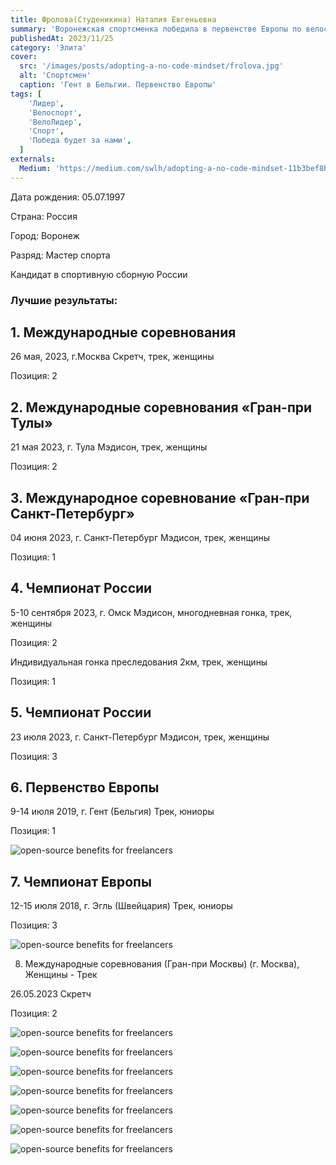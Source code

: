 ```yaml
---
title: Фролова(Студеникина) Наталия Евгеньевна
summary: 'Воронежская спортсменка победила в первенстве Европы по велоспорту на треке'
publishedAt: 2023/11/25
category: 'Элита'
cover:
  src: '/images/posts/adopting-a-no-code-mindset/frolova.jpg'
  alt: 'Спортсмен'
  caption: 'Гент в Бельгии. Первенство Европы'
tags: [
    'Лидер',
    'Велоспорт',
    'ВелоЛидер',
    'Спорт',
    'Победа будет за нами',
  ]
externals:
  Medium: 'https://medium.com/swlh/adopting-a-no-code-mindset-11b3bef8b21d'
---
```


Дата рождения: 05.07.1997

Страна: Россия

Город: Воронеж 

Разряд: Мастер спорта 

Кандидат в спортивную сборную России


### Лучшие результаты:

## 1. Международные соревнования

26 мая, 2023, г.Москва Скретч, трек, женщины

Позиция: 2


## 2. Международные соревнования «Гран-при Тулы»

21 мая 2023, г. Тула Мэдисон, трек, женщины

Позиция: 2


## 3. Международное соревнование «Гран-при Санкт-Петербург»

04 июня 2023, г. Санкт-Петербург Мэдисон, трек, женщины

Позиция: 1


## 4. Чемпионат России

5-10 сентября 2023, г. Омск Мэдисон, многодневная гонка, трек, женщины

Позиция: 2

Индивидуальная гонка преследования 2км, трек, женщины

Позиция: 1

## 5. Чемпионат России

23 июля 2023, г. Санкт-Петербург Мэдисон, трек, женщины

Позиция: 3

## 6. Первенство Европы

9-14 июля 2019, г. Гент (Бельгия) Трек, юниоры

Позиция: 1

<Image
  src="/images/posts/adopting-a-no-code-mindset/frolova2.jpg"
  alt="open-source benefits for freelancers"
/>

## 7. Чемпионат Европы

12-15 июля 2018, г. Эгль (Швейцария) Трек, юниоры

Позиция: 3

<Image
  src="/images/posts/adopting-a-no-code-mindset/frolova3.jpg"
  alt="open-source benefits for freelancers"
/>

8. Международные соревнования (Гран-при Москвы) (г. Москва), Женщины - Трек

26.05.2023 Скретч

Позиция: 2

<Image
  src="/images/posts/adopting-a-no-code-mindset/frolova6.jpg"
  alt="open-source benefits for freelancers"
/>

<Image
  src="/images/posts/adopting-a-no-code-mindset/frolov4.jpg"
  alt="open-source benefits for freelancers"
/>

<Image
  src="/images/posts/adopting-a-no-code-mindset/frolova7.jpg"
  alt="open-source benefits for freelancers"
/>

<Image
  src="/images/posts/adopting-a-no-code-mindset/frolova10.jpg"
  alt="open-source benefits for freelancers"
/>

<Image
  src="/images/posts/adopting-a-no-code-mindset/frolova8.jpg"
  alt="open-source benefits for freelancers"
/>

<Image
  src="/images/posts/adopting-a-no-code-mindset/frolova5.jpg"
  alt="open-source benefits for freelancers"
/>

<Image
  src="/images/posts/adopting-a-no-code-mindset/frolova9.jpg"
  alt="open-source benefits for freelancers"
/>